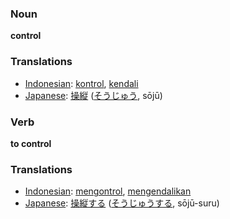 === Noun ===

'''control'''

=== Translations ===
*[[Indonesian]]: [[kontrol]], [[kendali]]
*[[Japanese]]: [[操縦]] ([[そうじゅう]], sōjū)

=== Verb ===

'''to control'''

=== Translations ===
*[[Indonesian]]: [[kontrol|mengontrol]], [[kendali|mengendalikan]]
*[[Japanese]]: [[操縦]]する ([[そうじゅう]]する, sōjū-suru)